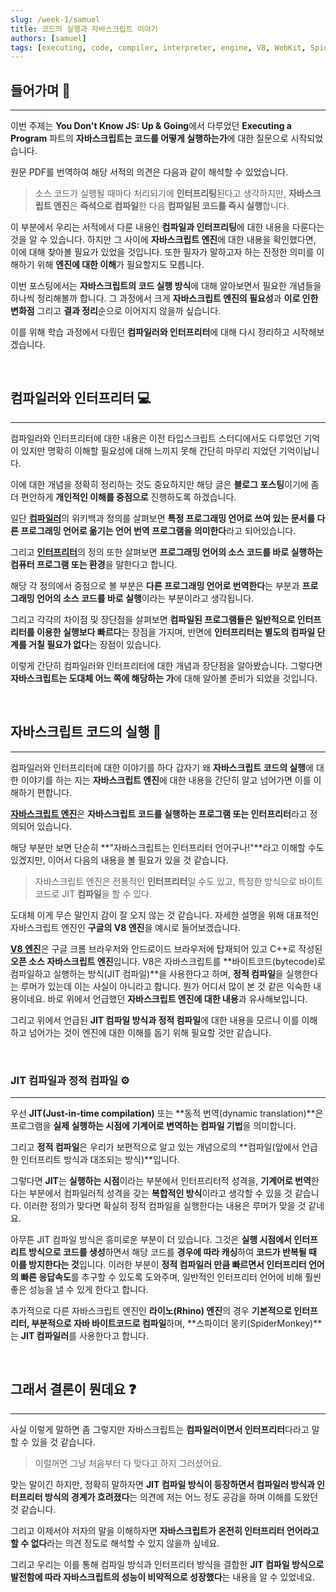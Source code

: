 ```yaml
---
slug: /week-1/samuel
title: 코드의 실행과 자바스크립트 이야기
authors: [samuel]
tags: [executing, code, compiler, interpreter, engine, V8, WebKit, SpiderMonkey]
---
```


## 들어가며 🏃

---

이번 주제는 **You Don't Know JS: Up & Going**에서 다루었던 **Executing a Program** 파트의 **자바스크립트는 코드를 어떻게 실행하는가**에 대한 질문으로 시작되었습니다.

원문 PDF를 번역하여 해당 서적의 의견은 다음과 같이 해석할 수 있었습니다.

> 소스 코드가 실행될 때마다 처리되기에 **인터프리팅**된다고 생각하지만, **자바스크립트 엔진**은 **즉석으로 컴파일**한 다음 **컴파일된 코드를 즉시 실행**합니다.

이 부분에서 우리는 서적에서 다룬 내용인 **컴파일과 인터프리팅**에 대한 내용을 다룬다는 것을 알 수 있습니다. 하지만 그 사이에 **자바스크립트 엔진**에 대한 내용을 확인했다면, 이에 대해 찾아볼 필요가 있었을 것입니다. 또한 필자가 말하고자 하는 진정한 의미를 이해하기 위해 **엔진에 대한 이해**가 필요할지도 모릅니다.

이번 포스팅에서는 **자바스크립트의 코드 실행 방식**에 대해 알아보면서 필요한 개념들을 하나씩 정리해볼까 합니다. 그 과정에서 크게 **자바스크립트 엔진의 필요성**과 **이로 인한 변화점** 그리고 **결과 정리**순으로 이어지지 않을까 싶습니다.

이를 위해 학습 과정에서 다뤘던 **컴파일러와 인터프리터**에 대해 다시 정리하고 시작해보겠습니다.

<br />

## 컴파일러와 인터프리터 💻

---

컴파일러와 인터프리터에 대한 내용은 이전 타입스크립트 스터디에서도 다루었던 기억이 있지만 명확히 이해할 필요성에 대해 느끼지 못해 간단히 마무리 지었던 기억이납니다.

이에 대한 개념을 정확히 정리하는 것도 중요하지만 해당 글은 **블로그 포스팅**이기에 좀 더 편안하게 **개인적인 이해를 중점으로** 진행하도록 하겠습니다.

일단 [**컴파일러**](https://ko.wikipedia.org/wiki/%EC%BB%B4%ED%8C%8C%EC%9D%BC%EB%9F%AC)의 위키백과 정의를 살펴보면 **특정 프로그래밍 언어로 쓰여 있는 문서를 다른 프로그래밍 언어로 옮기는 언어 번역 프로그램을 의미한다**라고 되어있습니다.

그리고 [**인터프리터**](https://ko.wikipedia.org/wiki/%EC%9D%B8%ED%84%B0%ED%94%84%EB%A6%AC%ED%84%B0)의 정의 또한 살펴보면 **프로그래밍 언어의 소스 코드를 바로 실행하는 컴퓨터 프로그램 또는 환경**을 말한다고 합니다.

해당 각 정의에서 중점으로 볼 부분은 **다른 프로그래밍 언어로 번역한다**는 부분과 **프로그래밍 언어의 소스 코드를 바로 실행**이라는 부분이라고 생각됩니다.

그리고 각각의 차이점 및 장단점을 살펴보면 **컴파일된 프로그램들은 일반적으로 인터프리터를 이용한 실행보다 빠르다**는 장점을 가지며, 반면에 **인터프리터는 별도의 컴파일 단계를 거칠 필요가 없다**는 장점이 있습니다.

이렇게 간단히 컴파일러와 인터프리터에 대한 개념과 장단점을 알아봤습니다. 그렇다면 **자바스크립트는 도대체 어느 쪽에 해당하는 가**에 대해 알아볼 준비가 되었을 것입니다.

<br />

## 자바스크립트 코드의 실행 🚂

---

컴파일러와 인터프리터에 대한 이야기를 하다 갑자기 왜 **자바스크립트 코드의 실행**에 대한 이야기를 하는 지는 **자바스크립트 엔진**에 대한 내용을 간단히 알고 넘어가면 이를 이해하기 편합니다.

[**자바스크립트 엔진**](https://ko.wikipedia.org/wiki/%EC%9E%90%EB%B0%94%EC%8A%A4%ED%81%AC%EB%A6%BD%ED%8A%B8_%EC%97%94%EC%A7%84)은 **자바스크립트 코드를 실행하는 프로그램 또는 인터프리터**라고 정의되어 있습니다.

해당 부분만 보면 단순히 **"자바스크립트는 인터프리터 언어구나!"**라고 이해할 수도 있겠지만, 이어서 다음의 내용을 볼 필요가 있을 것 같습니다.

> 자바스크립트 엔진은 전통적인 **인터프리터**일 수도 있고, 특정한 방식으로 바이트코드로 JIT **컴파일**을 할 수 있다.

도대체 이게 무슨 말인지 감이 잘 오지 않는 것 같습니다. 자세한 설명을 위해 대표적인 자바스크립트 엔진인 **구글의 V8 엔진**을 예시로 들어보겠습니다.

[**V8 엔진**](<https://ko.wikipedia.org/wiki/V8_(%EC%9E%90%EB%B0%94%EC%8A%A4%ED%81%AC%EB%A6%BD%ED%8A%B8_%EC%97%94%EC%A7%84)>)은 구글 크롬 브라우저와 안드로이드 브라우저에 탑재되어 있고 C++로 작성된 **오픈 소스 자바스크립트 엔진**입니다. V8은 자바스크립트를 **바이트코드(bytecode)로 컴파일하고 실행하는 방식(JIT 컴파일)**을 사용한다고 하며, **정적 컴파일**을 실행한다는 루머가 있는데 이는 사실이 아니라고 합니다. 뭔가 어디서 많이 본 것 같은 익숙한 내용이네요. 바로 위에서 언급했던 **자바스크립트 엔진에 대한 내용**과 유사해보입니다.

그리고 위에서 언급된 **JIT 컴파일 방식과 정적 컴파일**에 대한 내용을 모르니 이를 이해하고 넘어가는 것이 엔진에 대한 이해를 돕기 위해 필요할 것만 같습니다.

<br />

### JIT 컴파일과 정적 컴파일 ⚙️

---

우선 **JIT(Just-in-time compilation)** 또는 **동적 번역(dynamic translation)**은 프로그램을 **실제 실행하는 시점에 기계어로 변역하는 컴파일 기법**을 의미합니다.

그리고 **정적 컴파일**은 우리가 보편적으로 알고 있는 개념으로의 **컴파일(앞에서 언급한 인터프리트 방식과 대조되는 방식)**입니다.

그렇다면 **JIT**는 **실행하는 시점**이라는 부분에서 인터프리터적 성격을, **기계어로 번역**한다는 부분에서 컴파일러적 성격을 갖는 **복합적인 방식**이라고 생각할 수 있을 것 같습니다. 이러한 정의가 맞다면 확실히 정적 컴파일을 실행한다는 내용은 루머가 맞을 것 같네요.

아무튼 JIT 컴파일 방식은 흥미로운 부분이 더 있습니다. 그것은 **실행 시점에서 인터프리트 방식으로 코드를 생성**하면서 해당 코드를 **경우에 따라 캐싱**하여 **코드가 반복될 때 이를 방지한다는 것**입니다. 이러한 부분이 **정적 컴파일러 만큼 빠르면서 인터프리터 언어의 빠른 응답속도**를 추구할 수 있도록 도와주며, 일반적인 인터프리터 언어에 비해 훨씬 좋은 성능을 낼 수 있게 한다고 합니다.

추가적으로 다른 자바스크립트 엔진인 **라이노(Rhino) 엔진**의 경우 **기본적으로 인터프리터, 부분적으로 자바 바이트코드로 컴파일**하며, **스파이더 몽키(SpiderMonkey)**는 **JIT 컴파일러**를 사용한다고 합니다.

<br />

## 그래서 결론이 뭔데요 ❓

---

사실 이렇게 말하면 좀 그렇지만 자바스크립트는 **컴파일러이면서 인터프리터**다라고 말할 수 있을 것 같습니다.

> 이럴꺼면 그냥 처음부터 다 맞다고 하지 그러셨어요.

맞는 말이긴 하지만, 정확히 말하자면 **JIT 컴파일 방식이 등장하면서 컴파일러 방식과 인터프리터 방식의 경계가 흐려졌다**는 의견에 저는 어느 정도 공감을 하며 이해를 도왔던 것 같습니다.

그리고 이제서야 저자의 말을 이해하자면 **자바스크립트가 온전히 인터프리터 언어라고 할 수 없다**라는 의견 정도로 해석할 수 있지 않을까 싶네요.

그리고 우리는 이를 통해 컴파일 방식과 인터프리터 방식을 결합한 **JIT 컴파일 방식으로 발전함에 따라 자바스크립트의 성능이 비약적으로 성장했다**는 내용을 알 수 있었네요.
